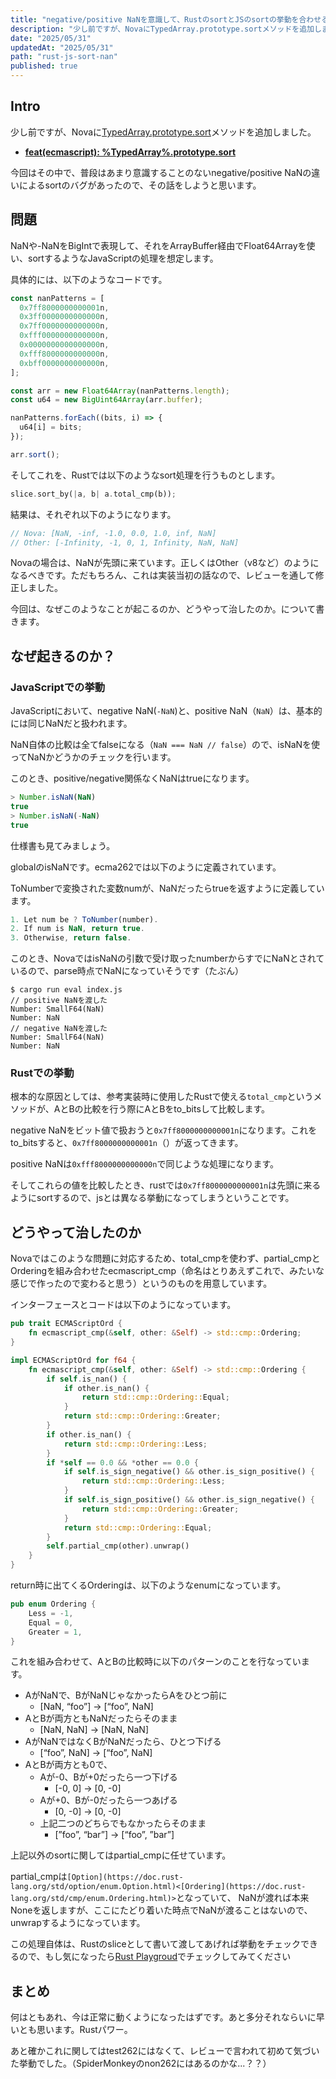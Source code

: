 ```yaml
---
title: "negative/positive NaNを意識して、RustのsortとJSのsortの挙動を合わせる"
description: "少し前ですが、NovaにTypedArray.prototype.sortメソッドを追加しました。今回はその中で、普段はあまり意識することのないnegative/positive NaNの違いによるsortのバグがあったので、その話をしようと思います。"
date: "2025/05/31"
updatedAt: "2025/05/31"
path: "rust-js-sort-nan"
published: true
---
```


## Intro

少し前ですが、Novaに[TypedArray.prototype.sort](https://developer.mozilla.org/en-US/docs/Web/JavaScript/Reference/Global_Objects/TypedArray/sort)メソッドを追加しました。

- **[feat(ecmascript): %TypedArray%.prototype.sort](https://github.com/trynova/nova/pull/610)**

今回はその中で、普段はあまり意識することのないnegative/positive NaNの違いによるsortのバグがあったので、その話をしようと思います。

## 問題

NaNや-NaNをBigIntで表現して、それをArrayBuffer経由でFloat64Arrayを使い、sortするようなJavaScriptの処理を想定します。

具体的には、以下のようなコードです。

```js
const nanPatterns = [
  0x7ff8000000000001n,
  0x3ff0000000000000n,
  0x7ff0000000000000n,
  0xfff0000000000000n,
  0x0000000000000000n,
  0xfff8000000000000n,
  0xbff0000000000000n,
];

const arr = new Float64Array(nanPatterns.length);
const u64 = new BigUint64Array(arr.buffer);

nanPatterns.forEach((bits, i) => {
  u64[i] = bits;
});

arr.sort();
```

そしてこれを、Rustでは以下のようなsort処理を行うものとします。

```rust
slice.sort_by(|a, b| a.total_cmp(b));
```

結果は、それぞれ以下のようになります。

```rust
// Nova: [NaN, -inf, -1.0, 0.0, 1.0, inf, NaN]
// Other: [-Infinity, -1, 0, 1, Infinity, NaN, NaN]
```

Novaの場合は、NaNが先頭に来ています。正しくはOther（v8など）のようになるべきです。ただもちろん、これは実装当初の話なので、レビューを通して修正しました。

今回は、なぜこのようなことが起こるのか、どうやって治したのか。について書きます。

## なぜ起きるのか？

### JavaScriptでの挙動

JavaScriptにおいて、negative NaN(`-NaN`)と、positive NaN（`NaN`）は、基本的には同じNaNだと扱われます。

NaN自体の比較は全てfalseになる（`NaN === NaN // false`）ので、isNaNを使ってNaNかどうかのチェックを行います。

このとき、positive/negative関係なくNaNはtrueになります。

```jsx
> Number.isNaN(NaN)
true
> Number.isNaN(-NaN)
true
```

仕様書も見てみましょう。

globalのisNaNです。ecma262では以下のように定義されています。

ToNumberで変換された変数numが、NaNだったらtrueを返すように定義しています。

```jsx
1. Let num be ? ToNumber(number).
2. If num is NaN, return true.
3. Otherwise, return false.
```

このとき、NovaではisNaNの引数で受け取ったnumberからすでにNaNとされているので、parse時点でNaNになっていそうです（たぶん）
```
$ cargo run eval index.js
// positive NaNを渡した
Number: SmallF64(NaN)
Number: NaN
// negative NaNを渡した
Number: SmallF64(NaN)
Number: NaN
```

### Rustでの挙動

根本的な原因としては、参考実装時に使用したRustで使える`total_cmp`というメソッドが、AとBの比較を行う際にAとBをto_bitsして比較します。

negative NaNをビット値で扱おうと`0x7ff8000000000001n`になります。これをto_bitsすると、`0x7ff8000000000001n`（）が返ってきます。

positive NaNは`0xfff8000000000000n`で同じような処理になります。

そしてこれらの値を比較したとき、rustでは`0x7ff8000000000001n`は先頭に来るようにsortするので、jsとは異なる挙動になってしまうということです。

## どうやって治したのか

Novaではこのような問題に対応するため、total_cmpを使わず、partial_cmpとOrderingを組み合わせたecmascript_cmp（命名はとりあえずこれで、みたいな感じで作ったので変わると思う）というのものを用意しています。

インターフェースとコードは以下のようになっています。

```rust
pub trait ECMAScriptOrd {
    fn ecmascript_cmp(&self, other: &Self) -> std::cmp::Ordering;
}

impl ECMAScriptOrd for f64 {
    fn ecmascript_cmp(&self, other: &Self) -> std::cmp::Ordering {
        if self.is_nan() {
            if other.is_nan() {
                return std::cmp::Ordering::Equal;
            }
            return std::cmp::Ordering::Greater;
        }
        if other.is_nan() {
            return std::cmp::Ordering::Less;
        }
        if *self == 0.0 && *other == 0.0 {
            if self.is_sign_negative() && other.is_sign_positive() {
                return std::cmp::Ordering::Less;
            }
            if self.is_sign_positive() && other.is_sign_negative() {
                return std::cmp::Ordering::Greater;
            }
            return std::cmp::Ordering::Equal;
        }
        self.partial_cmp(other).unwrap()
    }
}
```

return時に出てくるOrderingは、以下のようなenumになっています。

```rust
pub enum Ordering {
    Less = -1,
    Equal = 0,
    Greater = 1,
}
```

これを組み合わせて、AとBの比較時に以下のパターンのことを行なっています。

- AがNaNで、BがNaNじゃなかったらAをひとつ前に
    - [NaN, “foo”] → [“foo”, NaN]
- AとBが両方ともNaNだったらそのまま
    - [NaN, NaN] → [NaN, NaN]
- AがNaNではなくBがNaNだったら、ひとつ下げる
    - [“foo”, NaN] → [“foo”, NaN]
- AとBが両方とも0で、
    - Aが-0、Bが+0だったら一つ下げる
        - [-0, 0] → [0, -0]
    - Aが+0、Bが-0だったら一つあげる
        - [0, -0] → [0, -0]
    - 上記二つのどちらでもなかったらそのまま
        - [”foo”, “bar”] → [“foo”, ”bar”]

上記以外のsortに関してはpartial_cmpに任せています。

partial_cmpは`[Option](https://doc.rust-lang.org/std/option/enum.Option.html)<[Ordering](https://doc.rust-lang.org/std/cmp/enum.Ordering.html)>`となっていて、 NaNが渡れば本来Noneを返しますが、ここにたどり着いた時点でNaNが渡ることはないので、unwrapするようになっています。

この処理自体は、Rustのsliceとして書いて渡してあげれば挙動をチェックできるので、もし気になったら[Rust Playgroud](https://play.rust-lang.org/?version=stable&mode=debug&edition=2024)でチェックしてみてください

## まとめ

何はともあれ、今は正常に動くようになったはずです。あと多分それならいに早いとも思います。Rustパワー。

あと確かこれに関してはtest262にはなくて、レビューで言われて初めて気づいた挙動でした。（SpiderMonkeyのnon262にはあるのかな...？？）
